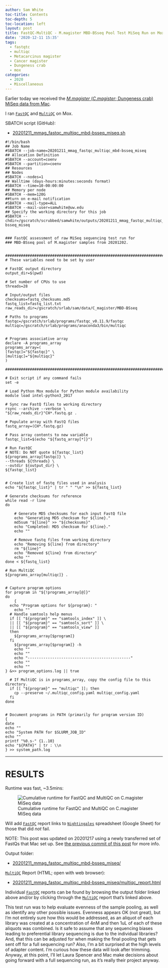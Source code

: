 ```yaml
---
author: Sam White
toc-title: Contents
toc-depth: 5
toc-location: left
layout: post
title: FastQC-MultiQC - M.magister MBD-BSseq Pool Test MiSeq Run on Mox
date: '2020-12-11 15:35'
tags:
  - fastqtc
  - multiqc
  - Metacarcinus magister
  - Cancer magister
  - Dungeness crab
  - mox
categories:
  - 2020
  - Miscellaneous
---
```

Earlier today we received the [_M.magister_ (_C.magister_; Dungeness crab) MiSeq data from Mac](https://robertslab.github.io/sams-notebook/posts/2020/2020-12-11-Data-Received---M.magister-MBD-BSseq-Pool-Test-MiSeq-Run/).

I ran [`FastQC`](https://www.bioinformatics.babraham.ac.uk/projects/fastqc/) and [`MultiQC`](https://multiqc.info/) on Mox.

SBATCH script (GitHub):

- [20201211_mmag_fastqc_multiqc_mbd-bsseq_miseq.sh](https://github.com/RobertsLab/sams-notebook/blob/master/sbatch_scripts/20201211_mmag_fastqc_multiqc_mbd-bsseq_miseq.sh)

```shell
#!/bin/bash
## Job Name
#SBATCH --job-name=20201211_mmag_fastqc_multiqc_mbd-bsseq_miseq
## Allocation Definition
#SBATCH --account=coenv
#SBATCH --partition=coenv
## Resources
## Nodes
#SBATCH --nodes=1
## Walltime (days-hours:minutes:seconds format)
#SBATCH --time=10-00:00:00
## Memory per node
#SBATCH --mem=120G
##turn on e-mail notification
#SBATCH --mail-type=ALL
#SBATCH --mail-user=samwhite@uw.edu
## Specify the working directory for this job
#SBATCH --chdir=/gscratch/scrubbed/samwhite/outputs/20201211_mmag_fastqc_multiqc_mbd-bsseq_miseq


### FastQC assessment of raw MiSeq sequencing test run for
### MBD-BSseq pool of M.magister samples from 20201202.


###################################################################################
# These variables need to be set by user

# FastQC output directory
output_dir=$(pwd)

# Set number of CPUs to use
threads=28

# Input/output files
checksums=fastq_checksums.md5
fastq_list=fastq_list.txt
raw_reads_dir=/gscratch/srlab/sam/data/C_magister/MBD-BSseq

# Paths to programs
fastqc=/gscratch/srlab/programs/fastqc_v0.11.9/fastqc
multiqc=/gscratch/srlab/programs/anaconda3/bin/multiqc


# Programs associative array
declare -A programs_array
programs_array=(
[fastqc]="${fastqc}" \
[multiqc]="${multiqc}"
)

###################################################################################

# Exit script if any command fails
set -e

# Load Python Mox module for Python module availability
module load intel-python3_2017

# Sync raw FastQ files to working directory
rsync --archive --verbose \
"${raw_reads_dir}"CH*.fastq.gz .

# Populate array with FastQ files
fastq_array=(CH*.fastq.gz)

# Pass array contents to new variable
fastqc_list=$(echo "${fastq_array[*]}")

# Run FastQC
# NOTE: Do NOT quote ${fastqc_list}
${programs_array[fastqc]} \
--threads ${threads} \
--outdir ${output_dir} \
${fastqc_list}


# Create list of fastq files used in analysis
echo "${fastqc_list}" | tr " " "\n" >> ${fastq_list}

# Generate checksums for reference
while read -r line
do

	# Generate MD5 checksums for each input FastQ file
	echo "Generating MD5 checksum for ${line}."
	md5sum "${line}" >> "${checksums}"
	echo "Completed: MD5 checksum for ${line}."
	echo ""

	# Remove fastq files from working directory
	echo "Removing ${line} from directory"
	rm "${line}"
	echo "Removed ${line} from directory"
	echo ""
done < ${fastq_list}

# Run MultiQC
${programs_array[multiqc]} .


# Capture program options
for program in "${!programs_array[@]}"
do
	{
  echo "Program options for ${program}: "
	echo ""
  # Handle samtools help menus
  if [[ "${program}" == "samtools_index" ]] \
  || [[ "${program}" == "samtools_sort" ]] \
  || [[ "${program}" == "samtools_view" ]]
  then
    ${programs_array[$program]}
  fi
	${programs_array[$program]} -h
	echo ""
	echo ""
	echo "----------------------------------------------"
	echo ""
	echo ""
} &>> program_options.log || true

  # If MultiQC is in programs_array, copy the config file to this directory.
  if [[ "${program}" == "multiqc" ]]; then
  	cp --preserve ~/.multiqc_config.yaml multiqc_config.yaml
  fi
done


# Document programs in PATH (primarily for program version ID)
{
date
echo ""
echo "System PATH for $SLURM_JOB_ID"
echo ""
printf "%0.s-" {1..10}
echo "${PATH}" | tr : \\n
} >> system_path.log
```

---

# RESULTS

Runtime was fast, ~3.5mins:

![Cumulative runtime for FastQC and MultiQC on C.magister MiSeq data](https://github.com/RobertsLab/sams-notebook/blob/master/images/screencaps/20201211_mmag_fastqc_multiqc_mbd-bsseq_miseq_runtime.png?raw=true)


Will add [`FastQC`](https://www.bioinformatics.babraham.ac.uk/projects/fastqc/) report links to [`Nightingales`](http://b.link/nightingales) spreadsheet (Google Sheet) for those that did _not_ fail.

NOTE: This post was updated on 20201217 using a newly transferred set of FastQs that Mac set up. See [the previous commit of this post](https://github.com/RobertsLab/sams-notebook/blob/c11f5f8c6149376d5896c2f0acd104960512b972/_posts/2020/2020-12-11-FastQC-MultiQC---M.magister-MBD-BSseq-Pool-Test-MiSeq-Run-on-Mox.md) for more info.

Output folder:

- [20201211_mmag_fastqc_multiqc_mbd-bsseq_miseq/](https://gannet.fish.washington.edu/Atumefaciens/20201211_mmag_fastqc_multiqc_mbd-bsseq_miseq/)

[`MultiQC`](https://multiqc.info/) Report (HTML; open with web browser):

- [20201211_mmag_fastqc_multiqc_mbd-bsseq_miseq/multiqc_report.html](https://gannet.fish.washington.edu/Atumefaciens/20201211_mmag_fastqc_multiqc_mbd-bsseq_miseq/multiqc_report.html)

Individual [`FastQC`](https://www.bioinformatics.babraham.ac.uk/projects/fastqc/) reports can be found by browsing the output folder linked above and/or by clicking through the [`MultiQC`](https://multiqc.info/) report that's linked above.

This test run was to help evaluate evenness of the sample pooling, as well as identify any other possible issues. Evenness appears OK (not great), but I'm not entirely sure how this would be addressed, as an aliquot of each library was created at a concentration of 4nM and then 1uL of each of these aliquots was combined. Is it safe to assume that any sequencing biases leading to preferential library sequencing is due to the individual libraries? And, that this can be adjusted for when making the final pooling that gets sent off for a full sequencing run? Also, I'm a bit surprised at the high levels of adapter content. I'm curious how these data will look after trimming. Anyway, at this point, I'll let Laura Spencer and Mac make decisions about going forward with a full sequencing run, as it's really their project anyway.
